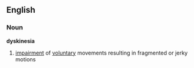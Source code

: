==English==
===Noun===
'''dyskinesia'''

#[[impairment]] of [[voluntary]] movements resulting in fragmented or jerky motions